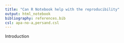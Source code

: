 ```yaml
---
title: "Can R Notebook help with the reproducibility"
output: html_notebook
bibliography: references.bib
csl: apa-no-a,persand.csl
---
```


Introduction


